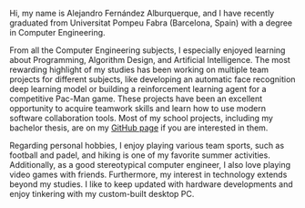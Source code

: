 Hi, my name is Alejandro Fernández Alburquerque, and I have recently graduated from Universitat Pompeu Fabra (Barcelona, Spain) with a degree in Computer Engineering.

From all the Computer Engineering subjects, I especially enjoyed learning about Programming, Algorithm Design, and Artificial Intelligence. The most rewarding highlight of my studies has been working on multiple team projects for different subjects, like developing an automatic face recognition deep learning model or building a reinforcement learning agent for a competitive Pac-Man game. These projects have been an excellent opportunity to acquire teamwork skills and learn how to use modern software collaboration tools. Most of my school projects, including my bachelor thesis, are on my [GitHub page](https://github.com/Alejandro-FA) if you are interested in them.

Regarding personal hobbies, I enjoy playing various team sports, such as football and padel, and hiking is one of my favorite summer activities. Additionally, as a good stereotypical computer engineer, I also love playing video games with friends. Furthermore, my interest in technology extends beyond my studies. I like to keep updated with hardware developments and enjoy tinkering with my custom-built desktop PC.
